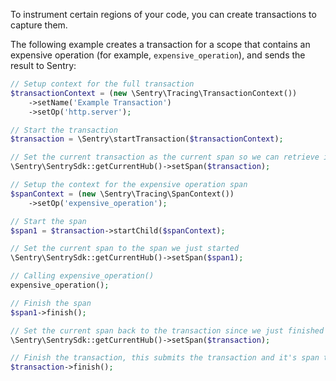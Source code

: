 To instrument certain regions of your code, you can create transactions to capture them.

The following example creates a transaction for a scope that contains an expensive operation (for example, `expensive_operation`), and sends the result to Sentry:

```php
// Setup context for the full transaction
$transactionContext = (new \Sentry\Tracing\TransactionContext())
    ->setName('Example Transaction')
    ->setOp('http.server');

// Start the transaction
$transaction = \Sentry\startTransaction($transactionContext);

// Set the current transaction as the current span so we can retrieve it later
\Sentry\SentrySdk::getCurrentHub()->setSpan($transaction);

// Setup the context for the expensive operation span
$spanContext = (new \Sentry\Tracing\SpanContext())
    ->setOp('expensive_operation');

// Start the span
$span1 = $transaction->startChild($spanContext);

// Set the current span to the span we just started
\Sentry\SentrySdk::getCurrentHub()->setSpan($span1);

// Calling expensive_operation()
expensive_operation();

// Finish the span
$span1->finish();

// Set the current span back to the transaction since we just finished the previous span
\Sentry\SentrySdk::getCurrentHub()->setSpan($transaction);

// Finish the transaction, this submits the transaction and it's span to Sentry
$transaction->finish();
```
